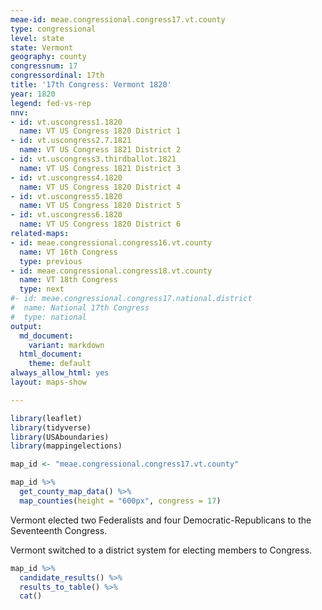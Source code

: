 ```yaml
---
meae-id: meae.congressional.congress17.vt.county
type: congressional
level: state
state: Vermont
geography: county
congressnum: 17
congressordinal: 17th
title: '17th Congress: Vermont 1820'
year: 1820
legend: fed-vs-rep
nnv:
- id: vt.uscongress1.1820
  name: VT US Congress 1820 District 1
- id: vt.uscongress2.7.1821
  name: VT US Congress 1821 District 2
- id: vt.uscongress3.thirdballot.1821
  name: VT US Congress 1821 District 3
- id: vt.uscongress4.1820
  name: VT US Congress 1820 District 4
- id: vt.uscongress5.1820
  name: VT US Congress 1820 District 5
- id: vt.uscongress6.1820
  name: VT US Congress 1820 District 6
related-maps:
- id: meae.congressional.congress16.vt.county
  name: VT 16th Congress
  type: previous
- id: meae.congressional.congress18.vt.county
  name: VT 18th Congress
  type: next
#- id: meae.congressional.congress17.national.district
#  name: National 17th Congress
#  type: national
output:
  md_document:
    variant: markdown
  html_document:
    theme: default
always_allow_html: yes
layout: maps-show

---
```


```r
library(leaflet)
library(tidyverse)
library(USAboundaries)
library(mappingelections)

map_id <- "meae.congressional.congress17.vt.county"
```

<div class="map">

```r
map_id %>%
  get_county_map_data() %>%
  map_counties(height = "600px", congress = 17)
```

</div>

Vermont elected two Federalists and four Democratic-Republicans to the Seventeenth Congress.

Vermont switched to a district system for electing members to Congress.

<div class="results-table">

```r
map_id %>%
  candidate_results() %>%
  results_to_table() %>%
  cat()
```

</div>
